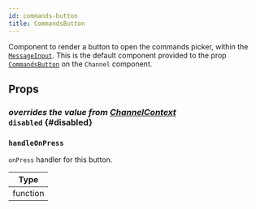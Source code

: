 ```yaml
---
id: commands-button
title: CommandsButton
---
```



Component to render a button to open the commands picker, within the [`MessageInput`](./message-input.mdx).
This is the default component provided to the prop [`CommandsButton`](../channel/channel.mdx#commandsbutton) on the `Channel` component.

## Props

### <div class="label description">_overrides the value from [ChannelContext](../../../ui-components/contexts/channel-context#disabled)_</div> `disabled` {#disabled}

<Disabled />

### `handleOnPress`

`onPress` handler for this button.

| Type     |
| -------- |
| function |
